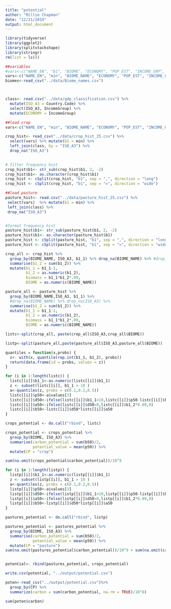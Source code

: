 ```yaml
---
title: "potential"
author: "Millie Chapman"
date: "12/21/2019"
output: html_document
---
```


```r
library(tidyverse)
library(ggplot2)
library(splitstackshape)
library(stringr)
rm(list = ls())
```

```r
##variables
#vars<-c("NAME_EN", "b1", "BIOME", "ECONOMY", "POP_EST", "INCOME_GRP", "ISO_A3")
vars<-c("NAME_EN", "min", "BIOME_NAME", "ECONOMY", "POP_EST", "INCOME_GRP", "ISO_A3")
biomes<-read_csv("../data/Biome_names.csv")



class<- read.csv("../data/gdp_classification.csv") %>%
  mutate(ISO_A3 = Country.Code) %>%
  select(ISO_A3, IncomeGroup) %>%
  mutate(ECONOMY = IncomeGroup)

```

```r
##load crop
vars<-c("NAME_EN", "min", "BIOME_NAME", "ECONOMY", "POP_EST", "INCOME_GRP", "ISO_A3")

crop_hist<- read_csv("../data/crop_hist_25.csv") %>%
  select(vars) %>% mutate(b1 = min) %>%
  left_join(class, by = "ISO_A3") %>%
  drop_na("ISO_A3")
  

# filter frequency hist
crop_hist$b1<- str_sub(crop_hist$b1, 2, -2)
crop_hist$b1<- as.character(crop_hist$b1)
crop_hist <- cSplit(crop_hist, "b1", sep = ",", direction = "long")
crop_hist <- cSplit(crop_hist, "b1", sep = "=", direction = "wide")
```

```r
##load pasture
pasture_hist<- read.csv("../data/pasture_hist_25.csv") %>%
 select(vars)  %>% mutate(b1 = min) %>%
 left_join(class) %>%
 drop_na("ISO_A3")


#format frequency hist
pasture_hist$b1<- str_sub(pasture_hist$b1, 2, -2)
pasture_hist$b1<- as.character(pasture_hist$b1)
pasture_hist <- cSplit(pasture_hist, "b1", sep = ",", direction = "long")
pasture_hist <- cSplit(pasture_hist, "b1", sep = "=", direction = "wide")
```

```r
crop_all <- crop_hist %>%
  group_by(BIOME_NAME, ISO_A3, b1_1) %>% drop_na(BIOME_NAME) %>% #drop_na(ISO_A3) %>%
  summarise(b1_2 = sum(b1_2)) %>%
  mutate(b1_1 = b1_1-1,
         b1_2 = as.numeric(b1_2),
         biomass = b1_1*b1_2*.09,
         BIOME = as.numeric(BIOME_NAME))

pasture_all <- pasture_hist %>%
  group_by(BIOME_NAME,ISO_A3, b1_1) %>% 
  #drop_na(BIOME_NAME) %>% drop_na(ISO_A3) %>%
  summarise(b1_2 = sum(b1_2)) %>%
  mutate(b1_1 = b1_1-1,
         b1_2 = as.numeric(b1_2),
         biomass = b1_1*b1_2*.09,
         BIOME = as.numeric(BIOME_NAME))

listc<-split(crop_all, paste(crop_all$ISO_A3,crop_all$BIOME))

listp<-split(pasture_all,paste(pasture_all$ISO_A3,pasture_all$BIOME))
```

```r
quantiles = function(x,probs) {
  z<- with(x, quantile(rep.int(b1_1, b1_2), probs))
  return(data.frame(id = probs, values = z))
} 
```

```r
for (i in 1:length(listc)) {
  listc[[i]]$b1_1<-as.numeric(listc[[i]]$b1_1)
  z <- subset(listc[[i]], b1_1 > 10 )
  a<-quantiles(z, probs = c(0.1,0.2,0.5))
  listc[[i]]$p50<-a$values[3]
  listc[[i]]$d50<-ifelse(listc[[i]]$b1_1<10,listc[[i]]$p50-listc[[i]]$b1_1,0)
  listc[[i]]$a50<-ifelse(listc[[i]]$d50>0,listc[[i]]$b1_2*0.09,0)
  listc[[i]]$b50<-listc[[i]]$d50*listc[[i]]$a50
}
```

```r
crops_potential <- do.call("rbind", listc) 

crops_potential <- crops_potential %>%
  group_by(BIOME, ISO_A3) %>%
  summarise(carbon_potential = sum(b50)/2,
            potential_value = mean(p50)) %>%
  mutate(CP = "crop")

sum(na.omit(crops_potential$carbon_potential))/10^9
```

```r
for (i in 1:length(listp)) {
  listp[[i]]$b1_1<-as.numeric(listp[[i]]$b1_1)
  z <- subset(listp[[i]], b1_1 > 10 )
  a<-quantiles(z, probs = c(0.1,0.2,0.5))
  listp[[i]]$p50<-a$values[3]
  listp[[i]]$d50<-ifelse(listp[[i]]$b1_1<10,listp[[i]]$p50-listp[[i]]$b1_1,0)
  listp[[i]]$a50<-ifelse(listp[[i]]$d50>0,listp[[i]]$b1_2*0.09,0)
  listp[[i]]$b50<-listp[[i]]$d50*listp[[i]]$a50
}
```

```r
pastures_potential <- do.call("rbind", listp) 

pastures_potential <- pastures_potential %>%
  group_by(BIOME, ISO_A3) %>%
  summarise(carbon_potential = sum(b50)/2,
            potential_value = mean(p50)) %>%
  mutate(CP = "pasture")
sum(na.omit(pastures_potential$carbon_potential))/10^9 + sum(na.omit(crops_potential$carbon_potential))/10^9


potential<- rbind(pastures_potential, crops_potential)
```

```r
write.csv(potential, "../output/potential.csv")
```

```r
poten<-read_csv("../output/potential.csv")%>%
  group_by(CP) %>% 
  summarize(carbon = sum(carbon_potential, na.rm = TRUE)/10^6)

sum(poten$carbon)

```



